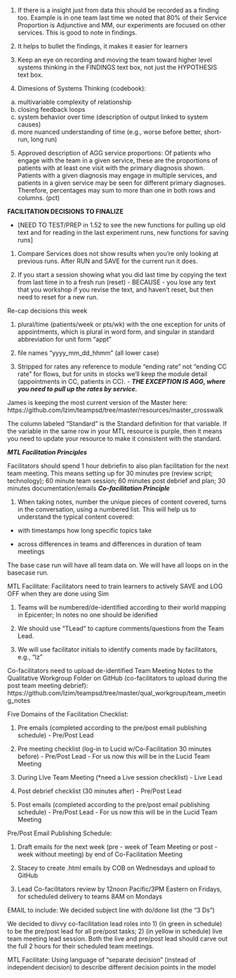 1. If there is a insight just from data this should be recorded as a finding too. Example is in one team last time we noted that 80% of their Service Proportion is Adjunctive and MM, our experiments are focused on other services. This is good to note in findings.  

2. It helps to bullet the findings, it makes it easier for learners  

3. Keep an eye on recording and moving the team toward higher level systems thinking in the FINDINGS text box, not just the HYPOTHESIS text box.  

4. Dimesions of Systems Thinking (codebook):  
a. multivariable complexity of relationship  
b. closing feedback loops  
c. system behavior over time (description of output linked to system causes)  
d. more nuanced understanding of time (e.g., worse before better, short-run, long run)  

5. Approved description of AGG service proportions: Of patients who engage with the team in a given service, these are the proportions of patients with at least one visit with the primary diagnosis shown.  Patients with a given diagnosis may engage in multiple services, and patients in a given service may be seen for different primary diagnoses.  Therefore, percentages may sum to more than one in both rows and columns. (pct)   

	
**FACILITATION DECISIONS TO FINALIZE**

- [NEED TO TEST/PREP in 1.52 to see the new functions for pulling up old text and for reading in the last experiment runs, new functions for saving runs]

1. Compare Services does not show results when you're only looking at previous runs. After RUN and SAVE for the current run it does.

2. If you start a session showing what you did last time by copying the text from last time in to a fresh run (reset) - BECAUSE - you lose any text that you workshop if you revise the text, and haven't reset, but then need to reset for a new run.

Re-cap decisions this week

1. plural/time (patients/week or pts/wk) with the one exception for units of appointments, which is plural in word form, and singular in standard abbreviation for unit form "appt"

2. file names "yyyy_mm_dd_hhmm" (all lower case)

3. Stripped for rates any reference to module "ending rate" not "ending CC rate" for flows, but for units in stocks we'll keep the module detail (appointments in CC, patients in CC). - ***THE EXCEPTION IS AGG, where you need to pull up the rates by service.***


	
James is keeping the most current version of the Master here: https://github.com/lzim/teampsd/tree/master/resources/master_crosswalk

The column labeled "Standard" is the Standard definition for that variable. If the variable in the same row in your MTL resource is purple, then it means you need to update your resource to make it consistent with the standard.  

	
***MTL Facilitation Principles***

Facilitators should spend 1 hour debriefin to also plan facilitation for the next team meeting.
This means setting up for 30 minutes pre (review script; technology); 60 minute team session; 60 minutes post debrief and plan; 30 minutes documentation/emails
***Co-facilitation Principle***

1. When taking notes, number the unique pieces of content covered, turns in the conversation,  using a numbered list. This will help us to understand the typical content covered:

- with timestamps how long specific topics take

- across differences in teams and differences in duration of team meetings

The base case run will have all team data on. We will have all loops on in the basecase run.

MTL Facilitate: Facilitators need to train learners to actively SAVE and LOG OFF when they are done using Sim

	
1. Teams will be numbered/de-identified according to their world mapping in Epicenter; In notes no one should be idenified

2. We should use "TLead" to capture comments/questions from the Team Lead.

3. We will use facilitator initials to identify coments made by facilitators, e.g., "lz"

Co-facilitators need to upload de-identified Team Meeting Notes to the Qualitative Workgroup Folder on GitHub (co-facilitators to upload during the post team meeting debrief): https://github.com/lzim/teampsd/tree/master/qual_workgroup/team_meeting_notes

Five Domains of the Facilitation Checklist:

1. Pre emails (completed according to the pre/post email publishing schedule) - Pre/Post Lead

2. Pre meeting checklist (log-in to Lucid w/Co-Facilitation 30 minutes before) - Pre/Post Lead - For us now this will be in the Lucid Team Meeting 

3. During LIve Team Meeting (*need a Live session checklist) - Live Lead 

4. Post debrief checklist (30 minutes after) - Pre/Post Lead

5. Post emails (completed according to the pre/post email publishing schedule) - Pre/Post Lead - For us now this will be in the Lucid Team Meeting 

Pre/Post Email Publishing Schedule:

1. Draft emails for the next week (pre - week of Team Meeting or post - week without meeting) by end of Co-Facilitation Meeting

2. Stacey to create .html emails by COB on Wednesdays and upload to GitHub

3. Lead Co-facilitators review by 12noon Pacific/3PM Eastern on Fridays, for scheduled delivery to teams 8AM on Mondays

EMAIL to include:  We decided subject line with do/done list (the "3 Ds")

We decided to divvy co-facilitation lead roles into 1) (in green in schedule) to be the pre/post lead for all pre/post tasks; 2) (in yellow in schedule) live team meeting lead session. Both the live and pre/post lead should carve out the full 2 hours for their scheduled team meetings.

	
MTL Facilitate: Using language of "separate decision" (instead of independent decision) to describe different decision points in the model
